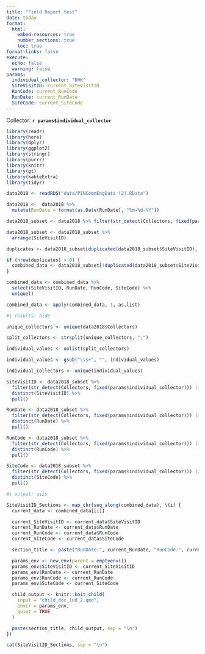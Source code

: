 ```yaml
---
title: "Field Report test"
date: today
format:
  html:
    embed-resources: true
    number_sections: true
    toc: true
format-links: false
execute:
  echo: false
  warning: false
params:
  individual_collector: "DHK"
  SiteVisitID: current_SiteVisitID
  RunCode: current_RunCode
  RunDate: current_RunDate
  SiteCode: current_SiteCode
---
```


Collector: **`r params$individual_collector`**

```r
library(readr)
library(here)
library(dplyr)
library(ggplot2)
library(stringr)
library(purrr)
library(knitr)
library(gt)
library(kableExtra)
library(tidyr)

data2018 <- readRDS("data/PINCommEngData (2).RData")

data2018 <-  data2018 %>%
  mutate(RunDate = format(as.Date(RunDate), "%m-%d-%Y")) 

data2018_subset <- data2018 %>% filter(str_detect(Collectors, fixed(params$individual_collector)))

data2018_subset <- data2018_subset %>%
  arrange(SiteVisitID)

duplicates <- data2018_subset[duplicated(data2018_subset$SiteVisitID), ]

if (nrow(duplicates) > 0) {
  combined_data <- data2018_subset[!duplicated(data2018_subset$SiteVisitID), ]
}

combined_data <- combined_data %>%
  select(SiteVisitID, RunDate, RunCode, SiteCode) %>% 
  unique()

combined_data <- apply(combined_data, 1, as.list)

```


```r
#| results: hide

unique_collectors <- unique(data2018$Collectors)

split_collectors <- strsplit(unique_collectors, ";")

individual_values <- unlist(split_collectors)

individual_values <- gsub("\\s+", "", individual_values)

individual_collectors <- unique(individual_values) 

SiteVisitID <- data2018_subset %>% 
  filter(str_detect(Collectors, fixed(params$individual_collector))) |> 
  distinct(SiteVisitID) %>% 
  pull()

RunDate <- data2018_subset %>% 
  filter(str_detect(Collectors, fixed(params$individual_collector))) |> 
  distinct(RunDate) %>% 
  pull()

RunCode <- data2018_subset %>%
  filter(str_detect(Collectors, fixed(params$individual_collector))) |> 
  distinct(RunCode) %>% 
  pull()

SiteCode <- data2018_subset %>%
  filter(str_detect(Collectors, fixed(params$individual_collector))) |> 
  distinct(SiteCode) %>% 
  pull()

```



```r
#| output: asis

SiteVisitID_Sections <- map_chr(seq_along(combined_data), \(i) {
  current_data <- combined_data[[i]]

  current_SiteVisitID <- current_data$SiteVisitID
  current_RunDate <- current_data$RunDate
  current_RunCode <- current_data$RunCode
  current_SiteCode <- current_data$SiteCode

  section_title <- paste("RunDate:", current_RunDate, "RunCode:", current_RunCode, "SiteCode:", current_SiteCode)

  params_env <- new.env(parent = emptyenv())
  params_env$SiteVisitID <- current_SiteVisitID
  params_env$RunDate <- current_RunDate
  params_env$RunCode <- current_RunCode
  params_env$SiteCode <- current_SiteCode

  child_output <- knitr::knit_child(
    input = "child_doc_lud_2.qmd",
    envir = params_env,
    quiet = TRUE
  )

  paste(section_title, child_output, sep = "\n")
})

cat(SiteVisitID_Sections, sep = "\n")
```
